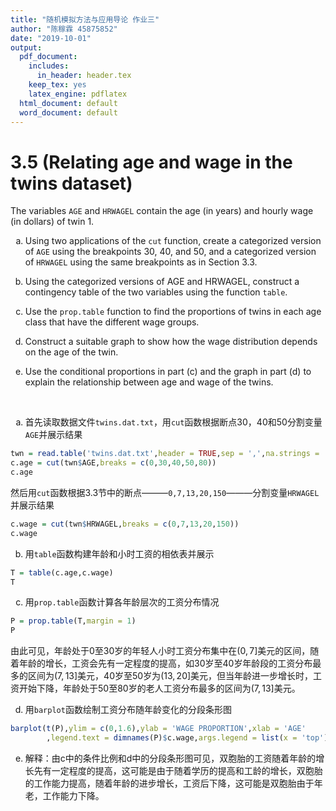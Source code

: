 ```yaml
---
title: "随机模拟方法与应用导论 作业三"
author: "陈稼霖 45875852"
date: "2019-10-01"
output:
  pdf_document:
    includes:
      in_header: header.tex
    keep_tex: yes
    latex_engine: pdflatex
  html_document: default
  word_document: default
---
```


# 3.5 (Relating age and wage in the twins dataset)
The variables `AGE` and `HRWAGEL` contain the age (in years) and hourly wage (in dollars) of twin 1.

a. Using two applications of the `cut` function, create a categorized version of `AGE` using the breakpoints $30$, $40$, and $50$, and a categorized version of `HRWAGEL` using the same breakpoints as in Section 3.3.

b. Using the categorized versions of AGE and HRWAGEL, construct a contingency table of the two variables using the function `table`.

c. Use the `prop.table` function to find the proportions of twins in each age class that have the different wage groups.

d.  Construct a suitable graph to show how the wage distribution depends on the age of the twin.

e.  Use the conditional proportions in part (c) and the graph in part (d) to explain the relationship between age and wage of the twins.

<br/>

a. 首先读取数据文件`twins.dat.txt`，用`cut`函数根据断点$30$，$40$和$50$分割变量`AGE`并展示结果
```r
twn = read.table('twins.dat.txt',header = TRUE,sep = ',',na.strings = '.')
c.age = cut(twn$AGE,breaks = c(0,30,40,50,80))
c.age
```

然后用`cut`函数根据3.3节中的断点———`0,7,13,20,150`———分割变量`HRWAGEL`并展示结果
```r
c.wage = cut(twn$HRWAGEL,breaks = c(0,7,13,20,150))
c.wage
```

b. 用`table`函数构建年龄和小时工资的相依表并展示
```r
T = table(c.age,c.wage)
T
```

c. 用`prop.table`函数计算各年龄层次的工资分布情况
```r
P = prop.table(T,margin = 1)
P
```

由此可见，年龄处于$0$至$30$岁的年轻人小时工资分布集中在$(0,7]$美元的区间，随着年龄的增长，工资会先有一定程度的提高，如$30$岁至$40$岁年龄段的工资分布最多的区间为$(7,13]$美元，$40$岁至$50$岁为$(13,20]$美元，但当年龄进一步增长时，工资开始下降，年龄处于$50$至$80$岁的老人工资分布最多的区间为$(7,13]$美元。

d. 用`barplot`函数绘制工资分布随年龄变化的分段条形图
```r
barplot(t(P),ylim = c(0,1.6),ylab = 'WAGE PROPORTION',xlab = 'AGE'
        ,legend.text = dimnames(P)$c.wage,args.legend = list(x = 'top'))
```

e. 解释：由c中的条件比例和d中的分段条形图可见，双胞胎的工资随着年龄的增长先有一定程度的提高，这可能是由于随着学历的提高和工龄的增长，双胞胎的工作能力提高，随着年龄的进步增长，工资后下降，这可能是双胞胎由于年老，工作能力下降。